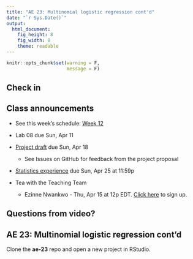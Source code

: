 ```yaml
---
title: "AE 23: Multinomial logistic regression cont'd"
date: "`r Sys.Date()`"
output: 
  html_document: 
    fig_height: 8
    fig_width: 8
    theme: readable
---
```


```r
knitr::opts_chunk$set(warning = F, 
                      message = F)
```

## Check in 

## Class announcements

- See this week's schedule: [Week 12](https://sta210-sp21.netlify.app/schedule/week-12/)

- Lab 08 due Sun, Apr 11

- [Project draft](https://sta210-sp21.netlify.app/project/) due Sun, Apr 18 
  - See Issues on GitHub for feedback from the project proposal

- [Statistics experience](https://sta210-sp21.netlify.app/hw/stats-experience.html) due Sun, Apr 25 at 11:59p 

- Tea with the Teaching Team
  - Ezinne Nwankwo - Thu, Apr 15 at 12p EDT. [Click here](https://forms.gle/7qUSZ9Mf5qT8FHar7) to sign up.


## Questions from video? 

## AE 23: Multinomial logistic regression cont'd

Clone the **ae-23** repo and open a new project in RStudio.



